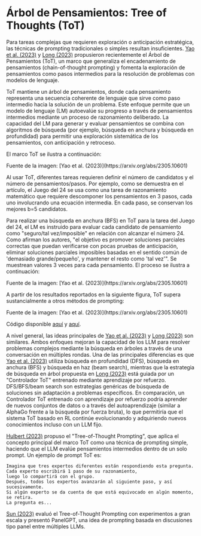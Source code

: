 # Árbol de Pensamientos: Tree of Thoughts (ToT)


Para tareas complejas que requieren exploración o anticipación estratégica, las técnicas de prompting tradicionales o simples resultan insuficientes. [Yao et al. (2023)](https://arxiv.org/abs/2305.10601) y [Long (2023)](https://arxiv.org/abs/2305.08291) propusieron recientemente el Árbol de Pensamientos (ToT), un marco que generaliza el encadenamiento de pensamientos (chain-of-thought prompting) y fomenta la exploración de pensamientos como pasos intermedios para la resolución de problemas con modelos de lenguaje.  

ToT mantiene un árbol de pensamientos, donde cada pensamiento representa una secuencia coherente de lenguaje que sirve como paso intermedio hacia la solución de un problema. Este enfoque permite que un modelo de lenguaje (LM) autoevalúe su progreso a través de pensamientos intermedios mediante un proceso de razonamiento deliberado. La capacidad del LM para generar y evaluar pensamientos se combina con algoritmos de búsqueda (por ejemplo, búsqueda en anchura y búsqueda en profundidad) para permitir una exploración sistemática de los pensamientos, con anticipación y retroceso.  

El marco ToT se ilustra a continuación:  

<Screenshot src={TOT} alt="TOT" />  
Fuente de la imagen: [Yao et al. (2023)](https://arxiv.org/abs/2305.10601)  

Al usar ToT, diferentes tareas requieren definir el número de candidatos y el número de pensamientos/pasos. Por ejemplo, como se demuestra en el artículo, el Juego del 24 se usa como una tarea de razonamiento matemático que requiere descomponer los pensamientos en 3 pasos, cada uno involucrando una ecuación intermedia. En cada paso, se conservan los mejores b=5 candidatos.  

Para realizar una búsqueda en anchura (BFS) en ToT para la tarea del Juego del 24, el LM es instruido para evaluar cada candidato de pensamiento como "seguro/tal vez/imposible" en relación con alcanzar el número 24. Como afirman los autores, "el objetivo es promover soluciones parciales correctas que puedan verificarse con pocas pruebas de anticipación, eliminar soluciones parciales imposibles basadas en el sentido común de 'demasiado grande/pequeño', y mantener el resto como 'tal vez'". Se muestrean valores 3 veces para cada pensamiento. El proceso se ilustra a continuación:  

<Screenshot src={TOT2} alt="TOT2" />  
Fuente de la imagen: [Yao et al. (2023)](https://arxiv.org/abs/2305.10601)  

A partir de los resultados reportados en la siguiente figura, ToT supera sustancialmente a otros métodos de prompting:  

<Screenshot src={TOT3} alt="TOT3" />  
Fuente de la imagen: [Yao et al. (2023)](https://arxiv.org/abs/2305.10601)  

Código disponible [aquí](https://github.com/princeton-nlp/tree-of-thought-llm) y [aquí](https://github.com/jieyilong/tree-of-thought-puzzle-solver).  

A nivel general, las ideas principales de [Yao et al. (2023)](https://arxiv.org/abs/2305.10601) y [Long (2023)](https://arxiv.org/abs/2305.08291) son similares. Ambos enfoques mejoran la capacidad de los LLM para resolver problemas complejos mediante la búsqueda en árboles a través de una conversación en múltiples rondas. Una de las principales diferencias es que [Yao et al. (2023)](https://arxiv.org/abs/2305.10601) utiliza búsqueda en profundidad (DFS), búsqueda en anchura (BFS) y búsqueda en haz (beam search), mientras que la estrategia de búsqueda en árbol propuesta en [Long (2023)](https://arxiv.org/abs/2305.08291) está guiada por un "Controlador ToT" entrenado mediante aprendizaje por refuerzo. DFS/BFS/beam search son estrategias genéricas de búsqueda de soluciones sin adaptación a problemas específicos. En comparación, un Controlador ToT entrenado con aprendizaje por refuerzo podría aprender de nuevos conjuntos de datos o a través del autoaprendizaje (similar a AlphaGo frente a la búsqueda por fuerza bruta), lo que permitiría que el sistema ToT basado en RL continúe evolucionando y adquiriendo nuevos conocimientos incluso con un LLM fijo.  

[Hulbert (2023)](https://github.com/dave1010/tree-of-thought-prompting) propuso el "Tree-of-Thought Prompting", que aplica el concepto principal del marco ToT como una técnica de prompting simple, haciendo que el LLM evalúe pensamientos intermedios dentro de un solo prompt. Un ejemplo de prompt ToT es:  

```
Imagina que tres expertos diferentes están respondiendo esta pregunta.  
Cada experto escribirá 1 paso de su razonamiento,  
luego lo compartirá con el grupo.  
Después, todos los expertos avanzarán al siguiente paso, y así sucesivamente.  
Si algún experto se da cuenta de que está equivocado en algún momento, se retira.  
La pregunta es...
```  

[Sun (2023)](https://github.com/holarissun/PanelGPT) evaluó el Tree-of-Thought Prompting con experimentos a gran escala y presentó PanelGPT, una idea de prompting basada en discusiones tipo panel entre múltiples LLMs.  
